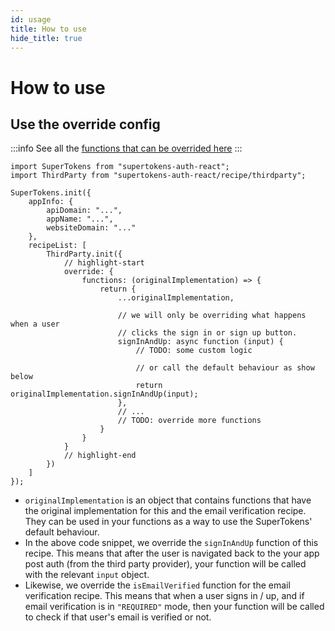 ```yaml
---
id: usage
title: How to use
hide_title: true
---
```



# How to use

## Use the override config

:::info
See all the [functions that can be overrided here](https://supertokens.com/docs/auth-react/modules/recipe_thirdparty.html#RecipeInterface)
:::

<FrontendSDKTabs>
<TabItem value="reactjs">

```tsx
import SuperTokens from "supertokens-auth-react";
import ThirdParty from "supertokens-auth-react/recipe/thirdparty";

SuperTokens.init({
    appInfo: {
        apiDomain: "...",
        appName: "...",
        websiteDomain: "..."
    },
    recipeList: [
        ThirdParty.init({
            // highlight-start
            override: {
                functions: (originalImplementation) => {
                    return {
                        ...originalImplementation,

                        // we will only be overriding what happens when a user
                        // clicks the sign in or sign up button.
                        signInAndUp: async function (input) {
                            // TODO: some custom logic

                            // or call the default behaviour as show below
                            return originalImplementation.signInAndUp(input);
                        },
                        // ...
                        // TODO: override more functions
                    }
                }
            }
            // highlight-end
        })
    ]
});
```
</TabItem>
</FrontendSDKTabs>

- `originalImplementation` is an object that contains functions that have the original implementation for this and the email verification recipe. They can be used in your functions as a way to use the SuperTokens' default behaviour.
- In the above code snippet, we override the `signInAndUp` function of this recipe. This means that after the user is navigated back to the your app post auth (from the third party provider), your function will be called with the relevant `input` object.
- Likewise, we override the `isEmailVerified` function for the email verification recipe. This means that when a user signs in / up, and if email verification is in `"REQUIRED"` mode, then your function will be called to check if that user's email is verified or not.